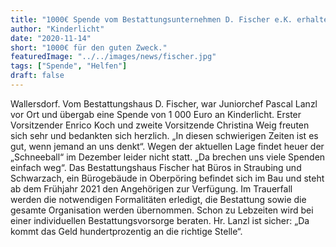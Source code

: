 ```yaml
---
title: "1000€ Spende vom Bestattungsunternehmen D. Fischer e.K. erhalten"
author: "Kinderlicht"
date: "2020-11-14"
short: "1000€ für den guten Zweck."
featuredImage: "../../images/news/fischer.jpg"
tags: ["Spende", "Helfen"]
draft: false
---
```

Wallersdorf. Vom Bestattungshaus D. Fischer, war Juniorchef Pascal Lanzl vor Ort und übergab eine Spende von 1 000 Euro an Kinderlicht. Erster Vorsitzender Enrico Koch und zweite Vorsitzende Christina Weig freuten sich sehr und bedankten sich herzlich. „In diesen schwierigen Zeiten ist es gut, wenn jemand an uns denkt“. Wegen der aktuellen Lage findet heuer der „Schneeball“ im Dezember leider nicht statt. „Da brechen uns viele Spenden einfach weg“. Das Bestattungshaus Fischer hat Büros in Straubing und Schwarzach, ein Bürogebäude in Oberpöring befindet sich im Bau und steht ab dem Frühjahr 2021 den Angehörigen zur Verfügung. Im Trauerfall werden die notwendigen Formalitäten erledigt, die Bestattung sowie die gesamte Organisation werden übernommen. Schon zu Lebzeiten wird bei einer individuellen Bestattungsvorsorge beraten. Hr. Lanzl ist sicher: „Da kommt das Geld hundertprozentig an die richtige Stelle“.
